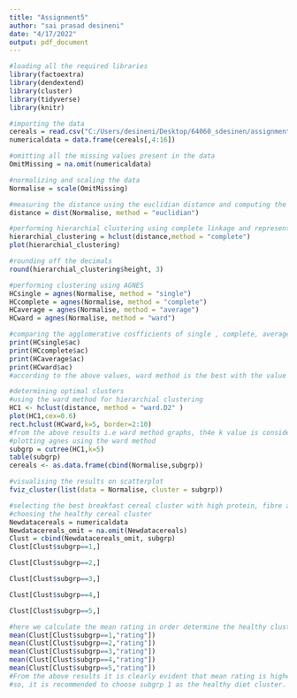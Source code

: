---
title: "Assignment5"
author: "sai prasad desineni"
date: "4/17/2022"
output: pdf_document
---

```{r}
#loading all the required libraries
library(factoextra)
library(dendextend)
library(cluster)
library(tidyverse)
library(knitr)

```


```{r}
#importing the data
cereals = read.csv("C:/Users/desineni/Desktop/64060_sdesinen/assignment 5/Cereals.csv")
numericaldata = data.frame(cereals[,4:16])
```


```{r}
#omitting all the missing values present in the data
OmitMissing = na.omit(numericaldata)

```


```{r}
#normalizing and scaling the data
Normalise = scale(OmitMissing)
```


```{r}
#measuring the distance using the euclidian distance and computing the dissimilarity matrix
distance = dist(Normalise, method = "euclidian")
```


```{r}
#performing hierarchial clustering using complete linkage and representing in plot
hierarchial_clustering = hclust(distance,method = "complete")
plot(hierarchial_clustering)
```


```{r}
#rounding off the decimals
round(hierarchial_clustering$height, 3)
```





```{r}
#performing clustering using AGNES
HCsingle = agnes(Normalise, method = "single")
HCcomplete = agnes(Normalise, method = "complete")
HCaverage = agnes(Normalise, method = "average")
HCward = agnes(Normalise, method = "ward")
```

```{r}
#comparing the agglomerative cosfficients of single , complete, average, ward
print(HCsingle$ac)
print(HCcomplete$ac)
print(HCaverage$ac)
print(HCward$ac)
#according to the above values, ward method is the best with the value of 0.904.plotting ward using agnes and the dendogram
```



```{r}
#determining optimal clusters
#using the ward method for hierarchial clustering
HC1 <- hclust(distance, method = "ward.D2" )
plot(HC1,cex=0.6)
rect.hclust(HCward,k=5, border=2:10)
#from the above results i.e ward method graphs, th4e k value is considered as 5
#plotting agnes using the ward method
subgrp = cutree(HC1,k=5)
table(subgrp)
cereals <- as.data.frame(cbind(Normalise,subgrp))
```


```{r}
#visualising the results on scatterplot
fviz_cluster(list(data = Normalise, cluster = subgrp))
```


```{r}
#selecting the best breakfast cereal cluster with high protein, fibre and low in sugar and sodium.
#choosing the healthy cereal cluster
Newdatacereals = numericaldata
Newdatacereals_omit = na.omit(Newdatacereals)
Clust = cbind(Newdatacereals_omit, subgrp)
Clust[Clust$subgrp==1,]
```

```{r}
Clust[Clust$subgrp==2,]
```


```{r}
Clust[Clust$subgrp==3,]
```


```{r}
Clust[Clust$subgrp==4,]
```


```{r}
Clust[Clust$subgrp==5,]
```
```{r}
#here we calculate the mean rating in order determine the healthy cluster cereals
mean(Clust[Clust$subgrp==1,"rating"])
mean(Clust[Clust$subgrp==2,"rating"])
mean(Clust[Clust$subgrp==3,"rating"])
mean(Clust[Clust$subgrp==4,"rating"])
mean(Clust[Clust$subgrp==5,"rating"])
#From the above results it is clearly evident that mean rating is highest for subgroup 1.
#so, it is recommended to choose subgrp 1 as the healthy diet cluster.
```







